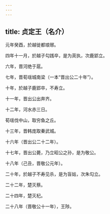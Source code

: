```yaml
---
---
---
```

title: 贞定王（名介）
---



元年癸酉，於越徙都琅琊。

四年十一月，於越子勾践卒，是为菼执，次鹿郢立。

六年，晋河绝于扈。

七年，晋荀瑶城南梁（一本“晋出公二十年”）。

十年，於越子鹿郢卒，不寿立。

十一年，晋出公出奔齐。

十二年，河水赤三日。

荀瑶伐中山，取穷鱼之丘。

十三年，晋韩庞取秦武城。

十六年（晋出公二十二年）。

十七年，晋出公薨，乃立昭公之孙，是为敬公。

十八年（己丑，晋敬公元年）。

二十年，於越子不寿见杀，是为盲姑，次朱勾立。

二十二年，楚灭蔡。

二十四年，楚灭杞。

二十八年（晋敬公十一年），王陟。